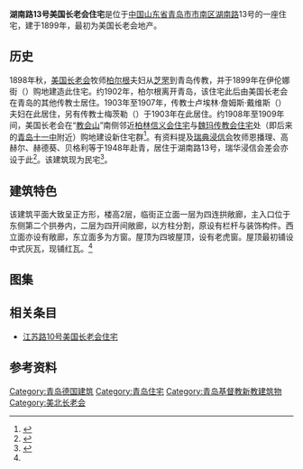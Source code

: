 {{Infobox building
| building_name       = 湖南路13号美国长老会住宅
| image               = 青岛湖南路13号美国长老会住宅.jpg
| image_size          = 
| caption             = <small>湖南路13号，2016年1月</small>
| alternate_names     = 
| architectural_style = 
| location            = [[青岛市|青岛市]][[市南区|市南区]]
| address             = [[湖南路_(青岛)|湖南路]]13号
| current_tenants     = 
| start_date          = 1899年
| completion_date     = 
| renovation_date     = 
| demolition_date     = 
| destruction_date    = 
| cost                = 
| height              = 
| floor_count         = 
| floor_area          = 
| owner               = 
| architect           = 
| architecture_firm   = 
| developer           = 
| engineer            = 
}}
{{coord|36|3|48.5|N|120|19|14|E|type:landmark|display=title}}

'''湖南路13号美国长老会住宅'''是位于[[中国|中国]][[山东省|山东省]][[青岛市|青岛市]][[市南区|市南区]][[湖南路_(青岛)|湖南路]]13号的一座住宅，建于1899年，最初为美国长老会地产。

==历史==
1898年秋，[[美国长老会|美国长老会]]牧师[[柏尔根|柏尔根]]夫妇从[[芝罘|芝罘]]到青岛传教，并于1899年在伊伦娜街（{{lang-de|Irenestraße}}）购地建造此住宅。约1902年，柏尔根离开青岛，该住宅此后由美国长老会在青岛的其他传教士居住。1903年至1907年，传教士卢埃林·詹姆斯·戴维斯（{{lang|en|Llewellyn James Davies}}）夫妇在此居住，另有传教士梅茨勒（{{lang|de|C.P. Metzler}}）于1903年在此居住。约1908年至1909年间，美国长老会在“[[教会山|教会山]]”南侧邻近[[柏林信义会住宅|柏林信义会住宅]]与[[魏玛传教会住宅|魏玛传教会住宅]]处（即后来的[[青岛第十一中学|青岛十一中]]附近）购地建设新住宅群<ref>{{cite web|url=https://tsingtau.org/missionaries-of-the-american-presbyterian-mission-in-tsingtao-qingdao-1898-1918/|title=Missionaries of the American Presbyterian Mission in Tsingtao (Qingdao) 1898 – 1918.|date=2015-11-27|author=[[马维立|Wilhelm Matzat]]|website=|access-date=2020-10-11|archive-date=2020-09-23|archive-url=https://web.archive.org/web/20200923071216/https://tsingtau.org/missionaries-of-the-american-presbyterian-mission-in-tsingtao-qingdao-1898-1918/|dead-url=no}}</ref>。有资料提及[[瑞典浸信会|瑞典浸信会]]牧师恩播理、高赫尔、赫德葵、贝格利等于1948年赴青，居住于湖南路13号，瑞华浸信会差会亦设于此<ref>{{cite book|author=|chapter-url=http://qdsq.qingdao.gov.cn/n15752132/n20546827/n26338221/n26346845/190717145128958858.html|chapter=第二篇 宗教，第三章 基督教|title=《青岛市志·民族宗教志》|editor=青岛市史志办公室|year=1997|publisher=新华出版社|location=北京|isbn=7-5011-3723-4|access-date=2020-10-11|archive-date=2020-10-14|archive-url=https://web.archive.org/web/20201014072711/http://qdsq.qingdao.gov.cn/n15752132/n20546827/n26338221/n26346845/190717145128958858.html|dead-url=no}}</ref>。该建筑现为民宅<ref Name=dao>{{cite book|author=袁宾久|title=《青岛老建筑之旅》|year=2019|publisher=中国海洋大学出版社|location=青岛|isbn=978-7-5670-2126-6}}</ref>。

==建筑特色==
该建筑平面大致呈正方形，楼高2层，临街正立面一层为四连拱敞廊，主入口位于东侧第二个拱券内，二层为四开间敞廊，以方柱分割，原设有栏杆与装饰构件。西立面亦设有敞廊，东立面多为方窗。屋顶为四坡屋顶，设有老虎窗。屋顶最初铺设中式灰瓦，现铺红瓦。<ref Name=dao/>

==图集==
{{Gallery
|width=240
|height=160
|File:青岛湖南路13号及11号.png|<small>建成之初的湖南路13号（左侧），1901年，后侧为[[德国海军第三营营长官邸|第三营官邸]]，右侧为正在建设的[[里特豪森住宅|里特豪森住宅]]</small>
|File:青岛湖南路13号美国长老会住宅01.jpg|<small>西立面，2016年11月</small>
}}

==相关条目==
*[[江苏路10号美国长老会住宅|江苏路10号美国长老会住宅]]

== 参考资料 ==
{{reflist}}

{{青岛德国建筑}}
[[Category:青岛德国建筑|Category:青岛德国建筑]]
[[Category:青岛住宅|Category:青岛住宅]]
[[Category:青岛基督教新教建筑物|Category:青岛基督教新教建筑物]]
[[Category:美北长老会|Category:美北长老会]]
